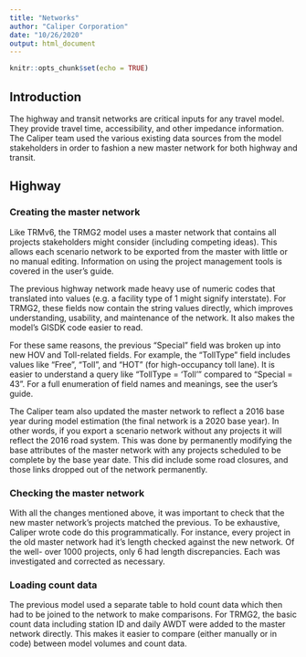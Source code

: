 ```yaml
---
title: "Networks"
author: "Caliper Corporation"
date: "10/26/2020"
output: html_document
---
```


```r
knitr::opts_chunk$set(echo = TRUE)
```

## Introduction

The highway and transit networks are critical inputs for any travel model. They
provide travel time, accessibility, and other impedance information. The Caliper
team used the various existing data sources from the model stakeholders in order
to fashion a new master network for both highway and transit.

## Highway

### Creating the master network

Like TRMv6, the TRMG2 model uses a master network that contains all projects
stakeholders might consider (including competing ideas). This allows each
scenario network to be exported from the master with little or no manual
editing. Information on using the project management tools is covered in the
user's guide.

The previous highway network made heavy use of numeric codes that translated
into values (e.g. a facility type of 1 might signify interstate). For TRMG2,
these fields now contain the string values directly, which improves
understanding, usability, and maintenance of the network. It also makes the
model's GISDK code easier to read.

For these same reasons, the previous "Special" field was broken up into new
HOV and Toll-related fields. For example, the "TollType" field includes values
like "Free", "Toll", and "HOT" (for high-occupancy toll lane). It is easier to
understand a query like "TollType = 'Toll'" compared to "Special = 43". For a
full enumeration of field names and meanings, see the user's guide.

The Caliper team also updated the master network to reflect a 2016 base year
during model estimation (the final network is a 2020 base year). In other words,
if you export a scenario network without any projects it will reflect the 2016
road system. This was done by permanently modifying the base attributes of the
master network with any projects scheduled to be complete by the base year date.
This did include some road closures, and those links dropped out of the network
permanently.

### Checking the master network

With all the changes mentioned above, it was important to check that the
new master network's projects matched the previous. To be exhaustive, Caliper
wrote code do this programmatically. For instance, every project in the old
master network had it's length checked against the new network. Of the well-
over 1000 projects, only 6 had length discrepancies. Each was investigated and
corrected as necessary.

### Loading count data

The previous model used a separate table to hold count data which then had to be
joined to the network to make comparisons. For TRMG2, the basic count data
including station ID and daily AWDT were added to the master network directly.
This makes it easier to compare (either manually or in code) between
model volumes and count data.